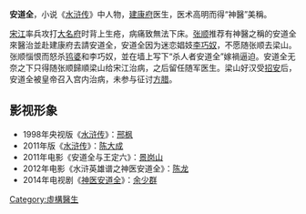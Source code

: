 {{unreferenced|time=2014-2-24}}
{{水浒人物 |
  人物姓名 = 安道全 |
  座次 = 56，地灵星 |
  星名 = 地灵星 |
  绰号 = 神医 |
  身份 = 医生 |
  梁山职司 = 掌管监造诸事头领<br />专治诸疾内外科医士 |
  出场回目 = 065 |
  赞诗 = 肘后良方有百篇，<br />
金针玉刃得师传。<br />
重生扁鹊应难比，<br />
万里传名安道全。
|}}
'''安道全'''，小说《[[水浒传|水浒传]]》中人物，[[建康府|建康府]]医生，医术高明而得“神醫”美稱。

[[宋江|宋江]]率兵攻打[[大名府|大名府]]时背上生疮，病痛致無法下床。[[张顺|张顺]]推荐有神醫之稱的安道全來醫治並赴建康府去請安道全，安道全因为迷恋娼妓[[李巧奴|李巧奴]]，不愿随张顺去梁山。张顺惱恨而怒杀[[鸨婆|鸨婆]]和李巧奴，並在墙上写下“杀人者安道全”嫁禍逼迫。安道全无奈之下只得随张顺歸順梁山给宋江治病，之后留任随军医生。梁山好汉受[[招安|招安]]后，安道全被皇帝召入宫内治病，未参与征讨[[方腊|方腊]]。

== 影视形象 ==
*1998年央视版《[[水浒传_(1998年电视剧)|水浒传]]》：[[邢枫|邢枫]]
*2011年版《[[水浒传_(2011年电视剧)|水浒传]]》：[[陈大成|陈大成]]
*2011年电影《安道全与王定六》：[[景岗山|景岗山]]
*2012年电影《水浒英雄谱之神医安道全》：[[陈龙|陈龙]]
*2014年电视剧《[[神医安道全|神医安道全]]》：[[余少群|余少群]]

{{108将}}{{Fict-char-stub}}

[[Category:虛構醫生|Category:虛構醫生]]